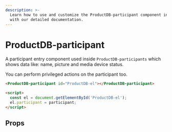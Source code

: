 ```yaml
---
description: >-
  Learn how to use and customize the ProductDB-participant component in ProductDB's UI Kit
  with our detailed documentation.
---
```


# ProductDB-participant

A participant entry component used inside `ProductDB-participants` which shows data like:
name, picture and media device status.

You can perform privileged actions on the participant too.

```html
<ProductDB-participant id="ProductDB-el"></ProductDB-participant>

<script>
  const el = document.getElementById('ProductDB-el');
  el.participant = participant;
</script>
```

## Props

<PropsTable of="ProductDB-participant" />

<head>
  <title>UI Kit ProductDB-participant</title>
</head>
